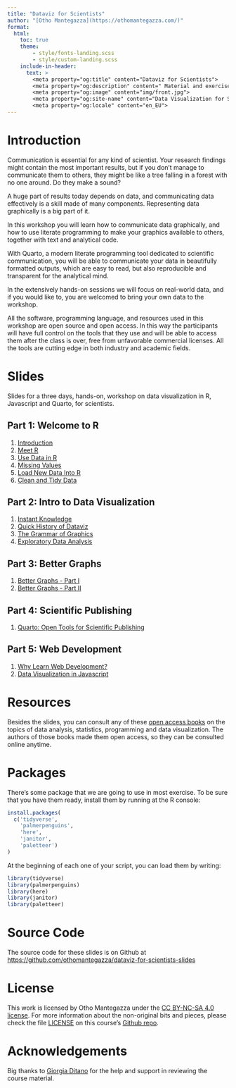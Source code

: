 ```yaml
---
title: "Dataviz for Scientists"
author: "[Otho Mantegazza](https://othomantegazza.com/)"
format: 
  html:
    toc: true
    theme:
        - style/fonts-landing.scss
        - style/custom-landing.scss
    include-in-header: 
      text: >
        <meta property="og:title" content="Dataviz for Scientists">
        <meta property="og:description" content=" Material and exercises for a three days workshop on data visualization for scientists in R and a bit of Javascript. By Otho Mantegazza.">
        <meta property="og:image" content="img/front.jpg">
        <meta property="og:site-name" content="Data Visualization for Scientists">
        <meta property="og:locale" content="en_EU">
---
```


# Introduction

Communication is essential for any kind of scientist. Your research findings might contain the most important results, but if you don’t manage to communicate them to others, they might be like a tree falling in a forest with no one around. Do they make a sound?

A huge part of results today depends on data, and communicating data effectively is a skill made of many components. Representing data graphically is a big part of it.

In this workshop you will learn how to communicate data graphically, and how to use literate programming to make your graphics available to others, together with text and analytical code.

With Quarto, a modern literate programming tool dedicated to scientific communication, you will be able to communicate your data in beautifully formatted outputs, which are easy to read, but also reproducible and transparent for the analytical mind.

In the extensively hands-on sessions we will focus on real-world data, and if you would like to, you are welcomed to bring your own data to the workshop.

All the software, programming language, and resources used in this workshop are open source and open access. In this way the participants will have full control on the tools that they use and will be able to access them after the class is over, free from unfavorable commercial licenses. All the tools are cutting edge in both industry and academic fields.

# Slides

Slides for a three days, hands-on, workshop on data visualization in R, Javascript and Quarto, for scientists.

## Part 1: Welcome to R

1. [Introduction](100-intro.html)
2. [Meet R](110-meet-r.html)
3. [Use Data in R](120-manipulate.html)
4. [Missing Values](130-missing-values.html)
5. [Load New Data Into R](140-load-data.html)
6. [Clean and Tidy Data](150-clean.html)

## Part 2: Intro to Data Visualization

1. [Instant Knowledge](200-instant-data.html)
2. [Quick History of Dataviz](210-history.html)
3. [The Grammar of Graphics](220-gg.html)
4. [Exploratory Data Analysis](230-eda.html)


## Part 3: Better Graphs

1. [Better Graphs - Part I](310-better-graphs.html)
2. [Better Graphs - Part II](320-better-graphs-2.html)

## Part 4: Scientific Publishing

1. [Quarto: Open Tools for Scientific Publishing](410-sci-pub-tool.html)

## Part 5: Web Development

1. [Why Learn Web Development?](500-web-dev.html)
2. [Data Visualization in Javascript](510-dv-js.html)

# Resources

Besides the slides, you can consult any of these [open access books](https://othomantegazza.com/textbook-library) on the topics of data analysis, statistics, programming and data visualization. The authors of those books made them open access, so they can be consulted online anytime.

# Packages

There's some package that we are going to use in most exercise. To be sure that you have them ready, install them by running at the R console:

```r
install.packages(
  c('tidyverse', 
    'palmerpenguins', 
    'here', 
    'janitor', 
    'paletteer')
)
```
At the beginning of each one of your script, you can load them by writing:

```r
library(tidyverse)
library(palmerpenguins)
library(here)
library(janitor)
library(paletteer)
```

# Source Code

The source code for these slides is on Github at [https://github.com/othomantegazza/dataviz-for-scientists-slides](https://github.com/othomantegazza/dataviz-for-scientists-slides)

# License

This work is licensed by Otho Mantegazza under the [CC BY-NC-SA 4.0 license](https://creativecommons.org/licenses/by-nc-sa/4.0/legalcode). For more information about the non-original bits and pieces, please check the file [LICENSE](https://github.com/othomantegazza/dataviz-for-scientists-slides/blob/main/LICENSE) on this course's [Github repo](https://github.com/othomantegazza/dataviz-for-scientists-slides).

# Acknowledgements

Big thanks to [Giorgia Ditano](https://giorgia-dit.github.io/about/) for the help and support in reviewing the course material.
